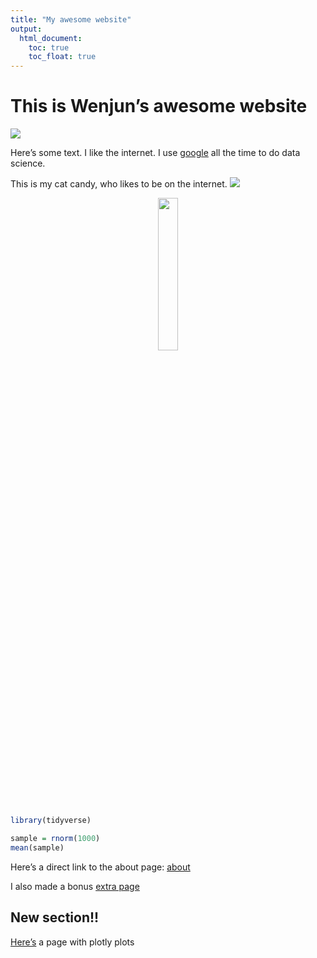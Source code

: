 ```yaml
---
title: "My awesome website"
output: 
  html_document:
    toc: true
    toc_float: true
---
```


# This is Wenjun's awesome website

![](https://media.giphy.com/media/drXGoW1iudhKw/giphy.gif)


Here's some text. I like the internet. I use [google](https://www.google.com/) all the time to do data science. 

This is my cat candy, who likes to be on the internet. ![](images/cat.jpg)

<center>
<img src="images/cat.jpg" style="width:25%">
</center>

```r
library(tidyverse)

sample = rnorm(1000)
mean(sample)
```

Here's a direct link to the about page: [about](about.html)

I also made a bonus [extra page](extra_page.html)

## New section!!

[Here's](plotly.html) a page with plotly plots